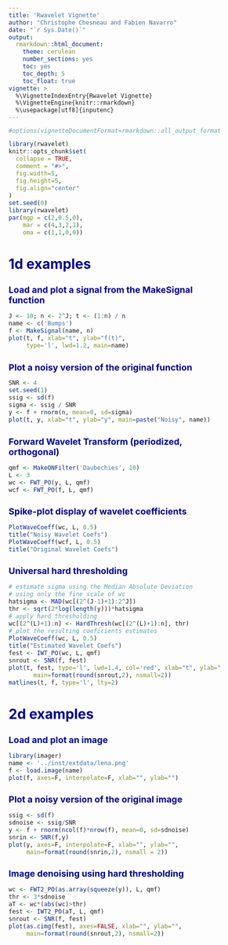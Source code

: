 ```yaml
---
title: 'Rwavelet Vignette'
author: "Christophe Chesneau and Fabien Navarro"
date: "`r Sys.Date()`"
output:
  rmarkdown::html_document:
    theme: cerulean
    number_sections: yes
    toc: yes
    toc_depth: 5
    toc_float: true
vignette: >
  %\VignetteIndexEntry{Rwavelet Vignette}
  %\VignetteEngine{knitr::rmarkdown}
  %\usepackage[utf8]{inputenc}
---
```

<style type="text/css">

body{ /* Normal  */
      font-size: 12px;
  }
td {  /* Table  */
  font-size: 8px;
}
h1.title {
  font-size: 38px;
  color: DarkRed;
}
h1 { /* Header 1 */
  font-size: 28px;
  color: DarkBlue;
}
h2 { /* Header 2 */
    font-size: 18px;
  color: DarkBlue;
}
h3 { /* Header 3 */
  font-size: 15px;
  font-family: "Times New Roman", Times, serif;
  color: DarkBlue;
}
code.r{ /* Code block */
    font-size: 12px;
}
pre { /* Code block - determines code spacing between lines */
    font-size: 14px;
}
</style>

```r
#options(vignetteDocumentFormat=rmarkdown::all_output_formats("rwaveletvignette.Rmd"))
```

```r
library(rwavelet)
knitr::opts_chunk$set(
  collapse = TRUE,
  comment = "#>",
  fig.width=5,
  fig.height=5, 
  fig.align="center"
)
set.seed(0)
library(rwavelet)
par(mgp = c(2,0.5,0),
    mar = c(4,3,2,1),
    oma = c(1,1,0,0))
```

# 1d examples
## Load and plot a signal from the MakeSignal function {#example1}
```r
J <- 10; n <- 2^J; t <- (1:n) / n
name <- c('Bumps')
f <- MakeSignal(name, n)
plot(t, f, xlab="t", ylab="f(t)",
     type='l', lwd=1.2, main=name)
```

## Plot a noisy version of the original function {#example2}
```r
SNR <- 4
set.seed(1)
ssig <- sd(f)
sigma <- ssig / SNR
y <- f + rnorm(n, mean=0, sd=sigma)
plot(t, y, xlab="t", ylab="y", main=paste("Noisy", name))
```

## Forward Wavelet Transform (periodized, orthogonal) {#example3}
```r
qmf <- MakeONFilter('Daubechies', 10)
L <- 3
wc <- FWT_PO(y, L, qmf)
wcf <- FWT_PO(f, L, qmf)
```

## Spike-plot display of wavelet coefficients {#example4}
```r
PlotWaveCoeff(wc, L, 0.5)
title("Noisy Wavelet Coefs")
PlotWaveCoeff(wcf, L, 0.5)
title("Original Wavelet Coefs")
```

## Universal hard thresholding  {#example5}
```r
# estimate sigma using the Median Absolute Deviation
# using only the fine scale of wc
hatsigma <- MAD(wc[(2^(J-1)+1):2^J])
thr <- sqrt(2*log(length(y)))*hatsigma
# apply hard thresholding 
wc[(2^(L)+1):n] <- HardThresh(wc[(2^(L)+1):n], thr)
# plot the resulting coeficients estimates
PlotWaveCoeff(wc, L, 0.5)
title("Estimated Wavelet Coefs")
fest <- IWT_PO(wc, L, qmf)
snrout <- SNR(f, fest)
plot(t, fest, type='l', lwd=1.4, col='red', xlab="t", ylab="hat_f(t)",
	   main=format(round(snrout,2), nsmall=2))
matlines(t, f, type='l', lty=2)
```

# 2d examples
## Load and plot an image

```r
library(imager)
name <- '../inst/extdata/lena.png'
f <- load.image(name)
plot(f, axes=F, interpolate=F, xlab="", ylab="")
```

## Plot a noisy version of the original image
```r
ssig <- sd(f)
sdnoise <- ssig/SNR
y <- f + rnorm(ncol(f)*nrow(f), mean=0, sd=sdnoise)
snrin <- SNR(f,y)
plot(y, axes=F, interpolate=F, xlab="", ylab="",
     main=format(round(snrin,2), nsmall = 2))
```

## Image denoising using hard thresholding
```r
wc <- FWT2_PO(as.array(squeeze(y)), L, qmf)
thr <- 3*sdnoise
aT <- wc*(abs(wc)>thr)
fest <- IWT2_PO(aT, L, qmf)
snrout <- SNR(f, fest)
plot(as.cimg(fest), axes=FALSE, xlab="", ylab="",
     main=format(round(snrout,2), nsmall=2))
```
